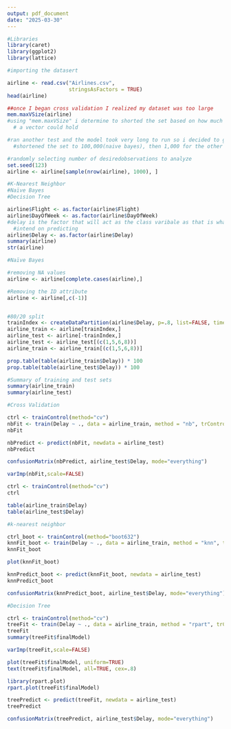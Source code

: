 ```yaml
---
output: pdf_document
date: "2025-03-30"
---
```


```r
#Libraries 
library(caret)
library(ggplot2)
library(lattice)
```


```r
#importing the datasert 

airline <- read.csv("Airlines.csv",
                    stringsAsFactors = TRUE)
head(airline)

##once I began cross validation I realized my dataset was too large 
mem.maxVSize(airline)
#using "mem.maxVSize" i determine to shorted the set based on how much memory
  # a vector could hold 

#ran another test and the model took very long to run so i decided to go 
  #shortened the set to 100,000(naive bayes), then 1,000 for the other models observations

#randomly selecting number of desiredobservations to analyze
set.seed(123)
airline <- airline[sample(nrow(airline), 1000), ]

```

```r
#K-Nearest Neighbor
#Naïve Bayes
#Decision Tree
```

```r
airline$Flight <- as.factor(airline$Flight)
airline$DayOfWeek <- as.factor(airline$DayOfWeek)
#delay is the factor that will act as the class varibale as that is what I
  #intend on predicting
airline$Delay <- as.factor(airline$Delay)
summary(airline)
str(airline)
```

```r
#Naïve Bayes

#removing NA values
airline <- airline[complete.cases(airline),]

#Removing the ID attribute
airline <- airline[,c(-1)]


#80/20 split
trainIndex <- createDataPartition(airline$Delay, p=.8, list=FALSE, times = 1)
airline_train <- airline[trainIndex,]
airline_test <- airline[-trainIndex,]
airline_test <- airline_test[(c(1,5,6,8))]
airline_train <- airline_train[(c(1,5,6,8))]

prop.table(table(airline_train$Delay)) * 100
prop.table(table(airline_test$Delay)) * 100

#Summary of training and test sets 
summary(airline_train)
summary(airline_test)

#Cross Validation

ctrl <- trainControl(method="cv")
nbFit <- train(Delay ~ ., data = airline_train, method = "nb", trControl = ctrl, preProcess = "scale")
nbFit

nbPredict <- predict(nbFit, newdata = airline_test)
nbPredict

confusionMatrix(nbPredict, airline_test$Delay, mode="everything")

varImp(nbFit,scale=FALSE)

ctrl <- trainControl(method="cv")
ctrl

table(airline_train$Delay)
table(airline_test$Delay)
```

```r
#k-nearest neighbor 

ctrl_boot <- trainControl(method="boot632")
knnFit_boot <- train(Delay ~ ., data = airline_train, method = "knn", trControl = ctrl_boot, preProcess = "scale")
knnFit_boot

plot(knnFit_boot)

knnPredict_boot <- predict(knnFit_boot, newdata = airline_test)
knnPredict_boot

confusionMatrix(knnPredict_boot, airline_test$Delay, mode="everything")

```

```r
#Decision Tree

ctrl <- trainControl(method="cv")
treeFit <- train(Delay ~ ., data = airline_train, method = "rpart", trControl = ctrl)
treeFit
summary(treeFit$finalModel)

varImp(treeFit,scale=FALSE)

plot(treeFit$finalModel, uniform=TRUE)
text(treeFit$finalModel, all=TRUE, cex=.8)

library(rpart.plot)
rpart.plot(treeFit$finalModel)

treePredict <- predict(treeFit, newdata = airline_test)
treePredict

confusionMatrix(treePredict, airline_test$Delay, mode="everything")
```

